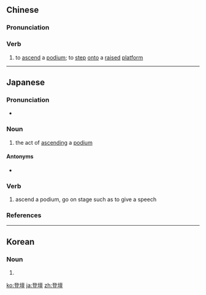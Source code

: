 {{also|登坛}}
==Chinese==
{{zh-forms|s=登坛}}

===Pronunciation===
{{zh-pron
|m=dēngtán
|cat=v
}}

===Verb===
{{zh-verb}}

# {{lb|zh|literary}} to [[ascend]] a [[podium]]; to [[step]] [[onto]] a [[raised]] [[platform]]

----

==Japanese==
{{ja-kanjitab|とう|だん|yomi=o}}

===Pronunciation===
* {{ja-pron|とうだん|y=o|acc=0|acc_ref=NHK}}

===Noun===
{{ja-noun|とうだん}}

# the act of [[ascending]] a [[podium]]

====Antonyms====
* {{ja-r|降壇|こうだん}}

===Verb===
{{ja-verb-suru|tr=intrans|とうだん}}

# ascend a podium, go on stage such as to give a speech

===References===
<references/>
----
==Korean==
{{ko-hanjatab}}

===Noun===
{{ko-noun|hj|hangeul=등단}}

# {{hanja form of|등단}}

[[ko:登壇]]
[[ja:登壇]]
[[zh:登壇]]